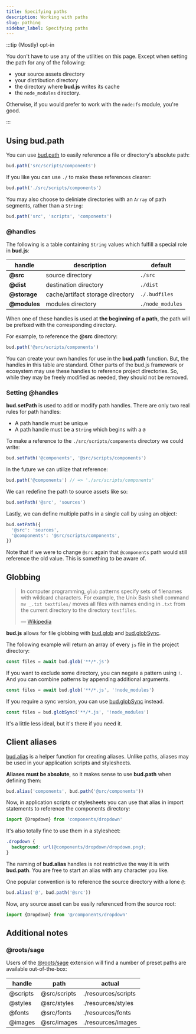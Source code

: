 ```yaml
---
title: Specifying paths
description: Working with paths
slug: pathing
sidebar_label: Specifying paths
---
```


:::tip (Mostly) opt-in

You don't have to use any of the utilities on this page. Except when setting the path for any of the following:

- your source assets directory
- your distribution directory
- the directory where **bud.js** writes its cache
- the `node_modules` directory.

Otherwise, if you would prefer to work with the `node:fs` module, you're good.

:::

## Using bud.path

You can use [bud.path](/docs/bud.path) to easily reference a file or directory's absolute path:

```ts
bud.path('src/scripts/components')
```

If you like you can use `./` to make these references clearer:

```ts
bud.path('./src/scripts/components')
```

You may also choose to deliniate directories with an `Array` of path segments, rather than a `String`:

```ts
bud.path('src', 'scripts', 'components')
```

### @handles

The following is a table containing `String` values which fulfill a special role in **bud.js**:

| handle       | description                      | default          |
| ------------ | -------------------------------- | ---------------- |
| **@src**     | source directory                 | `./src`          |
| **@dist**    | destination directory            | `./dist`         |
| **@storage** | cache/artifact storage directory | `./.budfiles`    |
| **@modules** | modules directory                | `./node_modules` |

When one of these handles is used at **the beginning of a path**, the path will be
prefixed with the corresponding directory.

For example, to reference the **@src** directory:

```ts
bud.path('@src/scripts/components')
```

You can create your own handles for use in the **bud.path** function. But, the handles in this table are standard. Other parts of the bud.js framework or ecosystem may use these handles to reference project directories. So, while they may be freely modified as needed, they should not be removed.

### Setting @handles

**bud.setPath** is used to add or modify path handles. There are only two real rules for path handles:

- A path handle must be unique
- A path handle must be a `String` which begins with a `@`

To make a reference to the `./src/scripts/components` directory we could write:

```ts
bud.setPath('@components', '@src/scripts/components')
```

In the future we can utilize that reference:

```ts
bud.path('@components') // => './src/scripts/components'
```

We can redefine the path to source assets like so:

```ts
bud.setPath('@src', 'sources')
```

Lastly, we can define multiple paths in a single call by using an object:

```ts
bud.setPath({
  '@src': 'sources',
  '@components': '@src/scripts/components',
})
```

Note that if we were to change `@src` again that `@components` path would still reference the old value. This is something to be aware of.

## Globbing

> In computer programming, `glob` patterns specify sets of filenames with wildcard characters. For example, the Unix Bash shell command `mv _.txt textfiles/` moves all files with names ending in `.txt` from the current directory to the directory `textfiles`.
>
> — [Wikipedia](<https://en.wikipedia.org/wiki/Glob_(programming)#Glob_patterns>)

**bud.js** allows for file globbing with [bud.glob](/docs/bud.glob) and [bud.globSync](/docs/bud.globSync).

The following example will return an array of every `js` file in the project directory:

```ts
const files = await bud.glob('**/*.js')
```

If you want to exclude some directory, you can negate a pattern using `!`. And you can combine patterns by appending additional arguments.

```ts
const files = await bud.glob('**/*.js', '!node_modules')
```

If you require a sync version, you can use [bud.globSync](/docs/bud.globSync) instead.

```ts
const files = bud.globSync('**/*.js', '!node_modules')
```

It's a little less ideal, but it's there if you need it.

## Client aliases

[bud.alias](/docs/bud.alias) is a helper function for creating aliases. Unlike paths, aliases may be used in your application scripts and stylesheets.

**Aliases must be absolute**, so it makes sense to use **bud.path** when defining them:

```ts
bud.alias('components', bud.path('@src/components'))
```

Now, in application scripts or stylesheets you can use that alias in import statements to reference the components directory:

```ts
import {Dropdown} from 'components/dropdown'
```

It's also totally fine to use them in a stylesheet:

```css
.dropdown {
  background: url(@components/dropdown/dropdown.png);
}
```

The naming of **bud.alias** handles is not restrictive the way it is with **bud.path**. You are free to start an alias with any character you like.

One popular convention is to reference the source directory with a lone `@`:

```ts
bud.alias('@', bud.path('@src'))
```

Now, any source asset can be easily referenced from the source root:

```ts
import {Dropdown} from '@/components/dropdown'
```

## Additional notes

### @roots/sage

Users of the [@roots/sage](/extensions/sage) extension will find a number of preset paths are available out-of-the-box:

| handle   | path         | actual              |
| -------- | ------------ | ------------------- |
| @scripts | @src/scripts | ./resources/scripts |
| @styles  | @src/styles  | ./resources/styles  |
| @fonts   | @src/fonts   | ./resources/fonts   |
| @images  | @src/images  | ./resources/images  |

